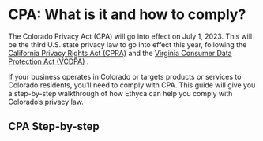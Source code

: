 
# CPA: What is it and how to comply?

The Colorado Privacy Act (CPA) will go into effect on July 1, 2023. This will be the third U.S. state privacy law to go into effect this year, following the [California Privacy Rights Act (CPRA)](https://docs.ethyca.com/regulations/ccpa/overview) and the [Virginia Consumer Data Protection Act (VCDPA)](https://docs.ethyca.com/regulations/vcdpa/overview) .  

If your business operates in Colorado or targets products or services to Colorado residents, you’ll need to comply with CPA. This guide will give you a step-by-step walkthrough of how Ethyca can help you comply with Colorado’s privacy law.

## CPA Step-by-step
<KeyFeatWrap>
  <KeyFeat title="What is the CPA" link="./what_is_cpa"  description="A brief introduction to the Colorado Privacy Act (CPA)"/>
  <KeyFeat title="What are the requirements of the CPA?" link="./what_reqs_cpa"  description="A summary of the key requirements of the CPA and considerations for how you can support them."/>
  <KeyFeat title="Additional Business Obligations of CPA" link="./addtl_reqs_cpa"   description="A rundown of additional requirements businesses must follow under CPA."/>
  <KeyFeat title="CPA Step 01: Creating a data map" link="./data_map_cpa"   description="How to create a data map that will enable compliance for CPA."/>
  <KeyFeat title="CPA Step 02: Access Requests for cpa" link="./access_requests_cpa"   description="This guide will show you how to fulfill users' access requests for CPA"/>
  <KeyFeat title="CPA Step 03: Correction Requests for cpa" link="./correction_requests_cpa"   description="This guide will show you how to fulfill users' correction requests for CPA"/>
  <KeyFeat title="CPA Step 04: Erasure Requests for cpa" link="./erasure_cpa"   description="This guide will show you how to fulfill users' erasure requests for CPA"/>
  <KeyFeat title="CPA Step 05: Portability Requests for cpa" link="./portability_cpa"   description="This guide will show you how to fulfill users' data portability requests for CPA"/>
  <KeyFeat title="CPA Step 06: Data Protection Assessments" link="./dpa_cpa"   description="How to perform Data Protection Assessments to measure the risks of processing activities."/>
  <KeyFeat title="Summary" link="./conclusion_cpa"   description="How Ethyca enables CPA compliance for your business and beyond."/>
</KeyFeatWrap>